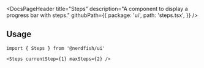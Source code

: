 <DocsPageHeader
	title="Steps"
	description="A component to display a progress bar with steps."
	githubPath={{
		package: 'ui',
		path: 'steps.tsx',
	}}
/>

<ComponentExample src="/src/app/docs/components/steps/example.tsx">
	<StepsExample />
</ComponentExample>

## Usage

```tsx
import { Steps } from '@nerdfish/ui'
```

```tsx
<Steps currentStep={1} maxSteps={2} />
```
